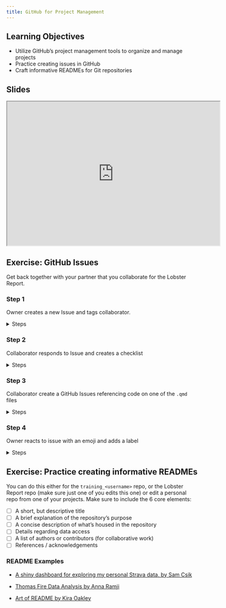 ```yaml
---
title: GitHub for Project Management
---
```


:::{.callout-tip}
## Learning Objectives

- Utilize GitHub's project management tools to organize and manage projects
- Practice creating issues in GitHub
- Craft informative READMEs for Git repositories
:::


## Slides {.unnumbered}

<iframe width="560" height="380"src="https://docs.google.com/presentation/d/1ehw-Mg-i1QfXpz0MTLwIlaXNKRp42NB5TboZOhuTqtI/preview"allowfullscreen></iframe>



## Exercise: GitHub Issues

Get back together with your partner that you collaborate for the Lobster Report.


::: {.callout-exercise}
### Step 1
Owner creates a new Issue and tags collaborator.
::: 

<details>
<summary>Steps</summary>
- Navigate to the Lobster Report repository
- Go to the "Issue" tab of the repository
- Click on "New Issue"
- Give the Issue a title (Eg: Choose which plot to include in final report)
- Describe the issue and tag your collaborator by adding `@` followed by their username (Practice Markdown syntax when writing the issue)
- Click on Submit New Issue

</details> 

::: {.callout-exercise}
### Step 2
Collaborator responds to Issue and creates a checklist
::: 

<details>
<summary>Steps</summary>
- Collaborator navigates to issue (either from the email notification or going into the Issue tab in the Lobster Report repo)
- Respond Issue and include a To Do list indicating next steps (tip: Markdown syntax for list is /- [ ])
- Submit your response

</details> 

::: {.callout-exercise}
### Step 3
Collaborator create a GitHub Issues referencing code on one of the `.qmd` files
::: 

<details>
<summary>Steps</summary>
- Navigate to a script in the Lobster Report Report repository
- Hover over the line you want to reference in the Issue
- Click on the line number (on the left), then click on the three dots right next to the number
- Choose the option "Reference in new issue"
- Write a description of the "issue" you want to address
- Submit Issue
- Assign Issue to Owner


</details> 
    

::: {.callout-exercise}
### Step 4
Owner reacts to issue with an emoji and adds a label
::: 

<details>
<summary>Steps</summary>
- Owner navigates to issue (either from the email notification or going into the Issue tab in the Lobster Report repo)
- Add an emoji to issue submitted by Collaborator
- Add a label
    - On the right side menu click on Label
    - Either choose one of the default labels or create your own by selecting "Edit labels"

</details> 


## Exercise: Practice creating informative READMEs

You can do this either for the `training_<username>` repo, or the Lobster Report repo (make sure just one of you edits this one) or edit a personal repo from one of your projects. Make sure to include the 6 core elements:

- [ ] A short, but descriptive title
- [ ] A brief explanation of the repository’s purpose
- [ ] A concise description of what’s housed in the repository
- [ ] Details regarding data access
- [ ] A list of authors or contributors (for collaborative work)
- [ ] References / acknowledgements

::: {.callout-note}
### README Examples

-  [A shiny dashboard for exploring my personal Strava data, by Sam Csik](https://github.com/samanthacsik/strava-dashboard?tab=readme-ov-file#a-shiny-dashboard-for-exploring-my-personal-strava-data)

- [Thomas Fire Data Analysis by Anna Ramji](https://github.com/annaramji/thomas-fire?tab=readme-ov-file#thomas-fire-data-analysis)

- [Art of README by Kira Oakley](https://github.com/hackergrrl/art-of-readme?tab=readme-ov-file#readme)

:::

